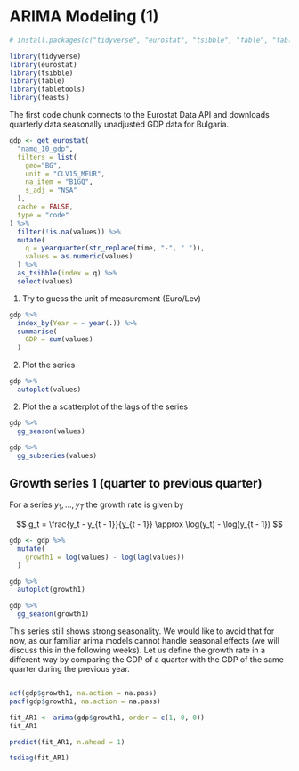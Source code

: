 # ARIMA Modeling (1)

```r
# install.packages(c("tidyverse", "eurostat", "tsibble", "fable", "fabletools", "feasts"))

library(tidyverse)
library(eurostat)
library(tsibble)
library(fable)
library(fabletools)
library(feasts)
```
The first code chunk connects to the Eurostat Data API and downloads quarterly 
data seasonally unadjusted GDP data for Bulgaria.

```r
gdp <- get_eurostat(
  "namq_10_gdp",
  filters = list(
    geo="BG",
    unit = "CLV15_MEUR",
    na_item = "B1GQ",
    s_adj = "NSA"
  ),
  cache = FALSE,
  type = "code"
) %>%
  filter(!is.na(values)) %>%
  mutate(
    q = yearquarter(str_replace(time, "-", " ")),
    values = as.numeric(values)
  ) %>%
  as_tsibble(index = q) %>%
  select(values)
```

1. Try to guess the unit of measurement (Euro/Lev)

```r
gdp %>%
  index_by(Year = ~ year(.)) %>%
  summarise(
    GDP = sum(values)
  )
```

2. Plot the series

```r
gdp %>%
  autoplot(values)
```

2. Plot the a scatterplot of the lags of the series

```r
gdp %>%
  gg_season(values)
```

```r
gdp %>%
  gg_subseries(values)
```


## Growth series 1 (quarter to previous quarter)

For a series $y_1, \ldots, y_T$ the growth rate is given by

$$
g_t = \frac{y_t - y_{t - 1}}{y_{t - 1}} \approx \log(y_t) - \log(y_{t - 1})
$$

```r
gdp <- gdp %>%
  mutate(
    growth1 = log(values) - log(lag(values))
  )
```

```r
gdp %>%
  autoplot(growth1)
```
```r
gdp %>%
  gg_season(growth1)
```

This series still shows strong seasonality. We would like to avoid that for now, as our
familiar arima models cannot handle seasonal effects (we will discuss this in the following weeks).
Let us define the growth rate in a different way by comparing the GDP of a quarter with the GDP of the same quarter during the previous year.



```r

```

```r
acf(gdp$growth1, na.action = na.pass)
pacf(gdp$growth1, na.action = na.pass)
```

```r
fit_AR1 <- arima(gdp$growth1, order = c(1, 0, 0))
fit_AR1
```

```r
predict(fit_AR1, n.ahead = 1)
```

```r
tsdiag(fit_AR1)
```

